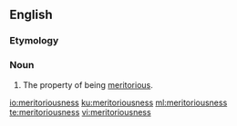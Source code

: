 ==English==
===Etymology===
{{suffix|meritorious|ness|lang=en}}

===Noun===
{{en-noun|-}}

#The property of being [[meritorious]].

[[io:meritoriousness]]
[[ku:meritoriousness]]
[[ml:meritoriousness]]
[[te:meritoriousness]]
[[vi:meritoriousness]]